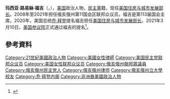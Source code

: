 {{Expand language|en}}
{{NoteTA
|G1=PresidentsUS
}}

{{Infobox officeholder
| name                = Marcia Fudge<br/>玛西亚·福吉
| image               = Secretary Fudge official photo.png
| office              = 第18任[[美国住房和城市发展部长|美国住房和城市发展部长]]
| president           = [[乔·拜登|乔·拜登]]
| term_start          = 2021年3月10日
| term_end            = 
| predecessor         = [[本·卡森|本·卡森]]
| successor           = 
| state1              = [[俄亥俄州|俄亥俄州]]
| district1           = 11
| term_start1         = 2008年11月18日
| term_end1           = 2021年3月10日
| predecessor1        = 斯蒂芬妮·塔布斯·瓊斯
| successor1          = TBD
| office2             = [[美国国会|美国国会]]非裔美國人核心小組主席
| term_start2         = 2013年1月3日
| term_end2           = 2015年1月3日
| predecessor2        = 伊曼紐爾·切弗
| successor2          = G·K·巴特菲爾德
| office3             = [[俄亥俄州|俄亥俄州]]沃倫斯維爾高地市長
| term_start3         = 2000年1月16日
| term_end3           = 2008年11月18日
| predecessor3        = 克林頓·荷
| successor3          = 威廉·佩格斯
| birth_name          = Marcia Louise Fudge<br/>玛西亚·路易絲·福吉
| birth_date          = {{birth date and age|1952|10|29}}
| birth_place         = {{USA}}[[俄亥俄州|俄亥俄州]][[克利夫兰|克利夫兰]]
| nationality = {{USA}}
| death_date          = 
| death_place         = 
| party               = {{DP}}
| education           = [[俄亥俄州立大學|俄亥俄州立大學]] (理學學士)<br/>[[克里夫兰州立大学|克里夫兰州立大学]] (法律博士)
| website             = 
}}

'''玛西亚·路易絲·福吉'''（{{lang-en|Marcia Louise Fudge}}，{{bd|1952年|10月29日||}}），[[美国|美国]]政治人物，[[民主党_(美国)|民主黨]]籍，现任[[美国住房和城市发展部长|美国住房与城市发展部长]]。2008年至2021年担任俄亥俄州第11国会区联邦众议员。福吉是第113届国会{{le|国会黑人党团会议|Congressional Black Caucus}}主席。2020年，美国总统[[乔·拜登|乔·拜登]]提名福吉担任[[美国住房与城市发展部长|美国住房与城市发展部长]]。2021年3月10日，[[美国参议院|美国参议院]]正式通过福吉的提名<ref>{{Cite web|title=Senate confirms Ohio Rep. Fudge as housing secretary|url=https://apnews.com/article/joe-biden-confirmation-hearings-marcia-fudge-coronavirus-pandemic-akron-82a34f792c422a451a6eb4c769f74cf1|accessdate=2021-03-10|date=2021-03-10|work=AP NEWS|archive-date=2021-03-18|archive-url=https://web.archive.org/web/20210318224417/https://apnews.com/article/joe-biden-confirmation-hearings-marcia-fudge-coronavirus-pandemic-akron-82a34f792c422a451a6eb4c769f74cf1|dead-url=no}}</ref>。

== 參考資料 ==

{{拜登内阁}}

{{normdaten}}
{{DEFAULTSORT:fudge}}
[[Category:21世紀美國政治人物|Category:21世紀美國政治人物]]
[[Category:美國女性律師|Category:美國女性律師]]
[[Category:美国民主党联邦众议员|Category:美国民主党联邦众议员]]
[[Category:美国女性联邦众议员|Category:美国女性联邦众议员]]
[[Category:俄亥俄州聯邦眾議員|Category:俄亥俄州聯邦眾議員]]
[[Category:俄亥俄州民主党人|Category:俄亥俄州民主党人]]
[[Category:俄亥俄州律师|Category:俄亥俄州律师]]
[[Category:俄亥俄州立大學校友|Category:俄亥俄州立大學校友]]
[[Category:乔·拜登内阁|Category:乔·拜登内阁]]
[[Category:非洲裔美國政治人物|Category:非洲裔美國政治人物]]
{{US-poli-bio-stub}}